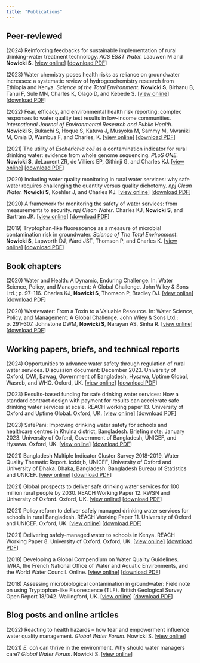 ```yaml
---
title: "Publications"
---
```


## Peer-reviewed

\(2024\) Reinforcing feedbacks for sustainable implementation of rural drinking-water treatment technology. *ACS ES&T Water.* Laauwen M and **Nowicki S**. \[[view online](https://doi.org/10.1021/acsestwater.3c00779)\] \[[download PDF](Paper2024_ReinforcingTreatment.pdf)\]

\(2023\) Water chemistry poses health risks as reliance on groundwater increases: a systematic review of hydrogeochemistry research from Ethiopia and Kenya. *Science of the Total Environment.* **Nowicki S**, Birhanu B, Tanui F, Sule MN, Charles K, Olago D, and Kebede S. \[[view online](https://doi.org/10.1016/j.scitotenv.2023.166929)\] \[[download PDF](Paper2023_GroundwaterChemistry.pdf)\]

\(2022\) Fear, efficacy, and environmental health risk reporting: complex responses to water quality test results in low-income communities. *International Journal of Environmental Research and Public Health*. **Nowicki S**, Bukachi S, Hoque S, Katuva J, Musyoka M, Sammy M, Mwaniki M, Omia D, Wambua F, and Charles, K. \[[view online](https://doi.org/10.3390/ijerph19010597)\] \[[download PDF](Paper2022_FearResults.pdf)\]

\(2021\) The utility of *Escherichia coli* as a contamination indicator for rural drinking water: evidence from whole genome sequencing. *PLoS ONE.* **Nowicki S**, deLaurent ZR, de Villiers EP, Githinji G, and Charles KJ. \[[view online](https://doi.org/10.1371/journal.pone.0245910)\] \[[download PDF](Paper2021_EcoliSequencing.pdf)\]

\(2020\) Including water quality monitoring in rural water services: why safe water requires challenging the quantity versus quality dichotomy. *npj Clean Water.* **Nowicki S**, Koehler J, and Charles KJ. \[[view online](https://doi.org/10.1038/s41545-020-0062-x)\] \[[download PDF](Paper2020_IncludingQuality.pdf)\]

\(2020\) A framework for monitoring the safety of water services: from measurements to security. *npj Clean Water*. Charles KJ, **Nowicki S**, and Bartram JK. \[[view online](https://doi.org/10.1038/s41545-020-00083-1)\] \[[download PDF](Paper2020_Framework.pdf)\]

\(2019\) Tryptophan-like fluorescence as a measure of microbial contamination risk in groundwater. *Science of The Total Environment*. **Nowicki S**, Lapworth DJ, Ward JST, Thomson P, and Charles K. \[[view online](https://doi.org/10.1016/j.scitotenv.2018.07.274)\] \[[download PDF](Paper2019_TLF.pdf)\]

## Book chapters

\(2020\) Water and Health: A Dynamic, Enduring Challenge. In: Water Science, Policy, and Management: A Global Challenge. John Wiley & Sons Ltd.; p. 97–116. Charles KJ, **Nowicki S**, Thomson P, Bradley DJ. \[[view online](https://www.wiley.com/en-us/Water+Science%2C+Policy+and+Management%3A+A+Global+Challenge-p-9781119520658)\] \[[download PDF](Chapter2020_Health.pdf)\]

\(2020\) Wastewater: From a Toxin to a Valuable Resource. In: Water Science, Policy, and Management: A Global Challenge. John Wiley & Sons Ltd.; p. 291–307. Johnstone DWM, **Nowicki S**, Narayan AS, Sinha R. \[[view online](https://www.wiley.com/en-us/Water+Science%2C+Policy+and+Management%3A+A+Global+Challenge-p-9781119520658)\] \[[download PDF](Chapter2020_Wastewater.pdf)\]

## Working papers, briefs, and technical reports

\(2024\) Opportunities to advance water safety through regulation of rural water services. Discussion document: December 2023. University of Oxford, DWI, Eawag, Government of Bangladesh, Hysawa, Uptime Global, Wasreb, and WHO. Oxford, UK. \[[view online](https://reachwater.uk/resource/opportunities-to-advance-water-safety-through-regulation-of-rural-water-services/)\] \[[download PDF](Brief2024_Regulation.pdf)\]

\(2023\) Results-based funding for safe drinking water services: How a standard contract design with payment for results can accelerate safe drinking water services at scale. REACH working paper 13. University of Oxford and Uptime Global. Oxford, UK. \[[view online](https://reachwater.uk/resource/results-based-funding-for-safe-drinking-water-services/)\] \[[download PDF](Report2023_RBF.pdf)\]

\(2023\) SafePani: Improving drinking water safety for schools and healthcare centres in Khulna district, Bangladesh. Briefing note: January 2023. University of Oxford, Government of Bangladesh, UNICEF, and Hysawa. Oxford, UK. \[[view online](https://reachwater.uk/resource/safepani-improving-drinking-water-safety-for-schools-and-healthcare-centres-in-khulna-district-bangladesh-2/)\] \[[download PDF](Brief2023_SafePani.pdf)\]

\(2021\) Bangladesh Multiple Indicator Cluster Survey 2018-2019, Water Quality Thematic Report. icddr,b, UNICEF, University of Oxford and University of Dhaka. Dhaka, Bangladesh: Bangladesh Bureau of Statistics and UNICEF. \[[view online](https://reachwater.uk/resource/drinking-water-quality-in-bangladesh-2021-updates/)\] \[[download PDF](Report2021_MICS.pdf)\]

\(2021\) Global prospects to deliver safe drinking water services for 100 million rural people by 2030. REACH Working Paper 12. RWSN and University of Oxford. Oxford, UK. \[[view online](https://reachwater.uk/resource/global-prospects-to-deliver-safe-drinking-water-services-for-100-million-rural-people-by-2030/)\] \[[download PDF](Report2021_Global.pdf)\]

\(2021\) Policy reform to deliver safely managed drinking water services for schools in rural Bangladesh. REACH Working Paper 11. University of Oxford and UNICEF. Oxford, UK. \[[view online](https://reachwater.org.uk/resource/policy-reform-to-deliver-safely-managed-drinking-water-services-for-schools-in-rural-bangladesh/)\] \[[download PDF](Report2021_Policy.pdf)\]

\(2021\) Delivering safely-managed water to schools in Kenya. REACH Working Paper 8. University of Oxford. Oxford, UK. \[[view online](https://reachwater.uk/resource/delivering-safely-managed-water-to-schools-in-kenya/)\] \[[download PDF](Report2021_Schools.pdf)\]

\(2018\) Developing a Global Compendium on Water Quality Guidelines. IWRA, the French National Office of Water and Aquatic Environments, and the World Water Council. Online. \[[view online](https://ceowatermandate.org/resources/developing-a-global-compendium-on-water-quality-guidelines-2018/)\] \[[download PDF](Report2018_Compendium.pdf)\]

\(2018\) Assessing microbiological contamination in groundwater: Field note on using Tryptophan-like Fluorescence (TLF). British Geological Survey Open Report 18/042. Wallingford, UK. \[[view online](https://webapps.bgs.ac.uk/data/publications/pubs.cfc?method=viewRecord&publnId=20656457)\] \[[download PDF](Report2018_TLF.pdf)\]

## Blog posts and online articles

\(2022\) Reacting to health hazards – how fear and empowerment influence water quality management. *Global Water Forum*. Nowicki S. \[[view online](https://www.globalwaterforum.org/2022/03/30/reacting-to-health-hazards-how-fear-and-empowerment-influence-water-quality-management/)\]

\(2021\) *E. coli* can thrive in the environment. Why should water managers care? *Global Water Forum*. Nowicki S. \[[view online](https://www.globalwaterforum.org/2021/10/05/e-coli-can-thrive-in-the-environment-why-should-water-managers-care/?_gl=1*1bd687c*_ga*OTg1MTI2MTM0LjE3MTE3MDcxNTg.*_ga_JM3CX3PSZ1*MTcxMTcwNzE1OS4xLjEuMTcxMTcwNzIyMC4wLjAuMA..)\]
